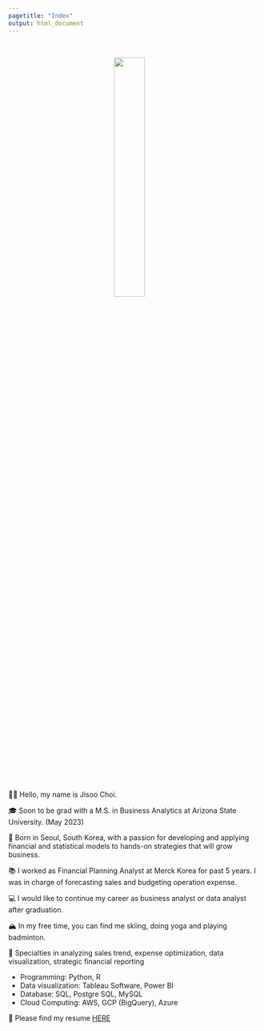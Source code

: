 ```yaml
---
pagetitle: "Index"
output: html_document
---
```


<link rel="stylesheet" href="styles.css" type="text/css">
<link rel="stylesheet" href="site_libs/academicons-1.9.1/css/academicons.min.css"/>

<br>

<p align="center">
<img src="images/profile_pic.jpg" style="width:35%; border:0.0px solid; margin-right: 20px" align="center">
</p>
<br>

<!-- 🚨*THIS IS A FICTIONAL PROFILE MEANT AS AN EXAMPLE FOR THE STEPBYSTAT COMMUNITY.*  -->
<br><br><br>
👋🏽 Hello, my name is Jisoo Choi.

🎓 Soon to be grad with a M.S. in Business Analytics at Arizona State University. (May 2023)

🌇 Born in Seoul, South Korea, with a passion for developing and applying financial and statistical models to hands-on strategies that will grow business.

📚 I worked as Financial Planning Analyst at Merck Korea for past 5 years.
I was in charge of forecasting sales and budgeting operation expense.

💻 I would like to continue my career as business analyst or data analyst after graduation.

🏔 In my free time, you can find me skiing, doing yoga and playing badminton.

💪 Specialties in analyzing sales trend, expense optimization, data visualization, strategic financial reporting

+ Programming: Python, R
+ Data visualization: Tableau Software, Power BI
+ Database: SQL, Postgre SQL, MySQL
+ Cloud Computing: AWS, GCP (BigQuery), Azure

💼 Please find my resume [HERE](files/Jisoo_Choi_Data_Analyst_2023.pdf)
